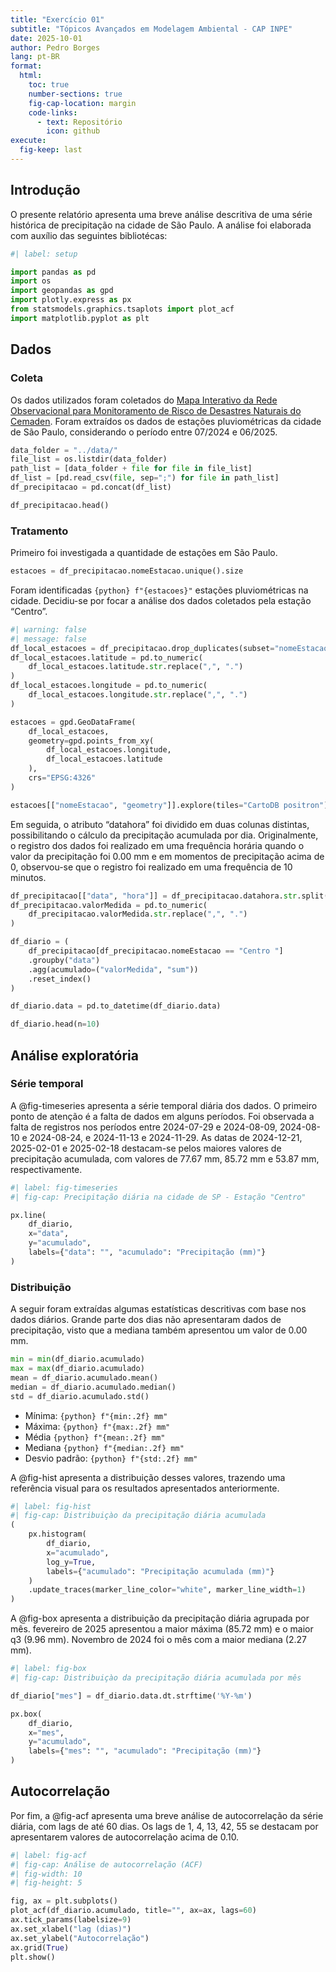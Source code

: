 ```yaml
---
title: "Exercício 01"
subtitle: "Tópicos Avançados em Modelagem Ambiental - CAP INPE"
date: 2025-10-01
author: Pedro Borges
lang: pt-BR
format: 
  html:
    toc: true
    number-sections: true
    fig-cap-location: margin
    code-links:
      - text: Repositório
        icon: github
execute:
  fig-keep: last
---
```


## Introdução

O presente relatório apresenta uma breve análise descritiva de uma série histórica de precipitação na cidade de São Paulo. A análise foi elaborada com auxílio das seguintes bibliotécas:

```python
#| label: setup

import pandas as pd
import os
import geopandas as gpd
import plotly.express as px
from statsmodels.graphics.tsaplots import plot_acf
import matplotlib.pyplot as plt
```

## Dados

### Coleta

Os dados utilizados foram coletados do [Mapa Interativo da Rede Observacional para Monitoramento de Risco de Desastres Naturais do Cemaden](https://mapainterativo.cemaden.gov.br). Foram extraídos os dados de estações pluviométricas da cidade de São Paulo, considerando o período entre 07/2024 e 06/2025.

```python
data_folder = "../data/"
file_list = os.listdir(data_folder)
path_list = [data_folder + file for file in file_list]
df_list = [pd.read_csv(file, sep=";") for file in path_list]
df_precipitacao = pd.concat(df_list)

df_precipitacao.head()
```

### Tratamento

Primeiro foi investigada a quantidade de estações em São Paulo.

```python
estacoes = df_precipitacao.nomeEstacao.unique().size
```

Foram identificadas `{python} f"{estacoes}"` estações pluviométricas na cidade. Decidiu-se por focar a análise dos dados coletados pela estação "Centro".

```python
#| warning: false
#| message: false
df_local_estacoes = df_precipitacao.drop_duplicates(subset="nomeEstacao")
df_local_estacoes.latitude = pd.to_numeric(
    df_local_estacoes.latitude.str.replace(",", ".")
)
df_local_estacoes.longitude = pd.to_numeric(
    df_local_estacoes.longitude.str.replace(",", ".")
)

estacoes = gpd.GeoDataFrame(
    df_local_estacoes, 
    geometry=gpd.points_from_xy(
        df_local_estacoes.longitude, 
        df_local_estacoes.latitude
    ), 
    crs="EPSG:4326"
)

estacoes[["nomeEstacao", "geometry"]].explore(tiles="CartoDB positron")
```

Em seguida, o atributo "datahora" foi dividido em duas colunas distintas, possibilitando o cálculo da precipitação acumulada por dia. Originalmente, o registro dos dados foi realizado em uma frequência horária quando o valor da precipitação foi 0.00 mm e em momentos de precipitação acima de 0, observou-se que o registro foi realizado em uma frequência de 10 minutos. 

```python

df_precipitacao[["data", "hora"]] = df_precipitacao.datahora.str.split(" ", expand=True)
df_precipitacao.valorMedida = pd.to_numeric(
    df_precipitacao.valorMedida.str.replace(",", ".")
)

df_diario = (
    df_precipitacao[df_precipitacao.nomeEstacao == "Centro "]
    .groupby("data")
    .agg(acumulado=("valorMedida", "sum"))
    .reset_index()
)

df_diario.data = pd.to_datetime(df_diario.data)

df_diario.head(n=10)
```

## Análise exploratória

### Série temporal

A @fig-timeseries apresenta a série temporal diária dos dados. O primeiro ponto de atenção é a falta de dados em alguns períodos. Foi observada a falta de registros nos períodos entre 2024-07-29 e 2024-08-09, 2024-08-10 e 2024-08-24, e 2024-11-13 e 2024-11-29. As datas de 2024-12-21, 2025-02-01 e 2025-02-18 destacam-se pelos maiores valores de precipitação acumulada, com valores de 77.67 mm, 85.72 mm e 53.87 mm, respectivamente.

```python
#| label: fig-timeseries
#| fig-cap: Precipitação diária na cidade de SP - Estação "Centro"

px.line(
    df_diario, 
    x="data", 
    y="acumulado", 
    labels={"data": "", "acumulado": "Precipitação (mm)"}
)

```

### Distribuição

A seguir foram extraídas algumas estatísticas descritivas com base nos dados diários. Grande parte dos dias não apresentaram dados de precipitação, visto que a mediana também apresentou um valor de 0.00 mm.

```python
min = min(df_diario.acumulado)
max = max(df_diario.acumulado)
mean = df_diario.acumulado.mean()
median = df_diario.acumulado.median()
std = df_diario.acumulado.std()
```

- Mínima: `{python} f"{min:.2f} mm"`
- Máxima: `{python} f"{max:.2f} mm"`
- Média `{python} f"{mean:.2f} mm"`
- Mediana `{python} f"{median:.2f} mm"`
- Desvio padrão: `{python} f"{std:.2f} mm"`

A @fig-hist apresenta a distribuição desses valores, trazendo uma referência visual para os resultados apresentados anteriormente.

```python
#| label: fig-hist
#| fig-cap: Distribuiçào da precipitação diária acumulada
(
    px.histogram(
        df_diario,
        x="acumulado",
        log_y=True,
        labels={"acumulado": "Precipitação acumulada (mm)"}
    )
    .update_traces(marker_line_color="white", marker_line_width=1)
)
```

A @fig-box apresenta a distribuição da precipitação diária agrupada por mês. fevereiro de 2025 apresentou a maior máxima (85.72 mm) e o maior q3 (9.96 mm). Novembro de 2024 foi o mês com a maior mediana (2.27 mm).

```python
#| label: fig-box
#| fig-cap: Distribuiçào da precipitação diária acumulada por mês

df_diario["mes"] = df_diario.data.dt.strftime('%Y-%m')

px.box(
    df_diario,
    x="mes",
    y="acumulado",
    labels={"mes": "", "acumulado": "Precipitação (mm)"}
)
```

## Autocorrelação

Por fim, a @fig-acf apresenta uma breve análise de autocorrelação da série diária, com lags de até 60 dias. Os lags de 1, 4, 13, 42, 55 se destacam por apresentarem valores de autocorrelação acima de 0.10.

```python
#| label: fig-acf
#| fig-cap: Análise de autocorrelação (ACF)
#| fig-width: 10
#| fig-height: 5

fig, ax = plt.subplots()
plot_acf(df_diario.acumulado, title="", ax=ax, lags=60)
ax.tick_params(labelsize=9)
ax.set_xlabel("lag (dias)")
ax.set_ylabel("Autocorrelação")
ax.grid(True)
plt.show()
```